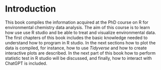 # Introduction

This book compiles the information acquired at the PhD course on R for environmental chemistry data analysis. 
The aim of this course is to learn how use use R studio and be able to treat and visualize environmental data. 
The first chapters of this book includes the basic knowledge needed to understand how to program in R studio. In the next sections how to plot the data is compiled, for instance, how to use *Tidyverse* and how to create interactive plots are described. In the next part of this book how to perform statistic test in R studio will be discussed, and finally, how to interact with ChatGPT is included. 
